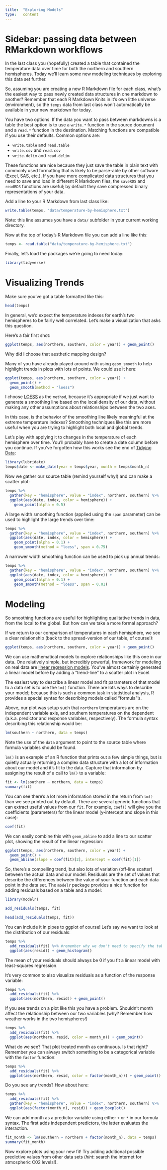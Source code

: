 ```yaml
---
title:  "Exploring Models"
type:   content
---
```


# Sidebar:  passing data between RMarkdown workflows

In the last class you (hopefully) created a table that contained the temperature data over time for both the northern and southern hemispheres.  Today we'll learn some new modeling techniques by exploring this data set further.

So, assuming you are creating a new R Markdown file for each class, what's the easiest way to pass newly created data structures in one markdown to another?  Remember that each R Markdown Knits in it's own little universe (environment), so the `temps` data from last class won't automatically be available in your new markdown for today.

You have two options.  If the data you want to pass between markdowns is a table the best option is to use a `write.*` function in the source document and a `read.*` function in the destination.  Matching functions are compatible if you use their defaults.  Common options are:

* `write.table` and `read.table`
* `write.csv` and `read.csv`
* `write.delim` and `read.delim`

These functions are nice because they just save the table in plain text with commonly used formatting that is likely to be parse-able by other software (Excel, SAS, etc.).  If you have more complicated data structures that you need to save and load in different R Markdown files, the `saveRDS` and `readRDS` functions are useful; by default they save compressed binary representations of your data. 

Add a line to your R Markdown from last class like:

```r
write.table(temps, "data/temperature-by-hemisphere.txt")
```

Note:  this line assumes you have a `data/` subfolder in your current working directory.

Now at the top of today's R Markdown file you can add a line like this:

```r
temps <- read.table("data/temperature-by-hemisphere.txt")
```

Finally, let's load the packages we're going to need today:

```r
library(tidyverse)
```

# Visualizing Trends

Make sure you've got a table formatted like this:

```r
head(temps)
```

In general, we'd expect the temperature indexes for earth's two hemispheres to be fairly well correlated.  Let's make a visualization that asks this question.  

Here's a fair first shot:

```r
ggplot(temps, aes(northern, southern, color = year)) + geom_point()
```

Why did I choose that aesthetic mapping design?

Many of you have already played around with using `geom_smooth` to help highlight trends in plots with lots of points.  We could use it here:

```r
ggplot(temps, aes(northern, southern, color = year)) + 
  geom_point() + 
  geom_smooth(method = "loess")
```

I choose [LOESS](https://en.wikipedia.org/wiki/Local_regression) as the `method`, because it's appropriate if we just want to generate a smoothing line based on the local density of our data, without making any other assumptions about relationships between the two axes.

In this case, is the behavior of the smoothing line likely meaningful at the extreme temperature indexes?  Smoothing techniques like this are more useful when you are trying to highlight both local and global trends.  

Let's play with applying it to changes in the temperature of each hemisphere over time.  You'll probably have to create a date column before you continue.  If you've forgotten how this works see the end of [Tidying Data](https://rna.wlu.edu/bio185/10-tidying-data.html):

```r
library(lubridate)
temps$date <- make_date(year = temps$year, month = temps$month_n)
```

Now we gather our source table (remind yourself why!) and can make a scatter plot:

```r
temps %>%
  gather(key = "hemisphere", value = "index", northern, southern) %>%
  ggplot(aes(date, index, color = hemisphere)) + 
    geom_point(alpha = 0.5)
```

A large width smoothing function (applied using the `span` parameter) can be used to highlight the large trends over time:

```r
temps %>%
  gather(key = "hemisphere", value = "index", northern, southern) %>%
  ggplot(aes(date, index, color = hemisphere)) + 
    geom_point(alpha = 0.1) + 
    geom_smooth(method = "loess", span = 0.75)
```

A narrower width smoothing function can be used to pick up annual trends:

```r
temps %>%
  gather(key = "hemisphere", value = "index", northern, southern) %>%
  ggplot(aes(date, index, color = hemisphere)) + 
    geom_point(alpha = 0.1) + 
    geom_smooth(method = "loess", span = 0.01)
```

# Modeling

So smoothing functions are useful for highlighting qualitative trends in data, from the local to the global.  But how can we take a more formal approach?

If we return to our comparison of temperatures in each hemisphere, we see a clear relationship (back to the spread-version of our table, of course!):

```r
ggplot(temps, aes(northern, southern, color = year)) + geom_point()
```

We can use mathematical models to explore relationships like this one in our data.  One relatively simple, but incredibly powerful, framework for modeling on real data are [linear regression models](https://en.wikipedia.org/wiki/Linear_model).  You've almost certainly generated a linear model before by adding a "trend-line" to a scatter plot in Excel.

The easiest way to describe a linear model and fit parameters of that model to a data set is to use the `lm()` function.  There are lots ways to describe your model; because this is such a common task in statistical analysis, R provides a special syntax for describing models called "formula"'s.  

Above, our plot was setup such that `northern` temperatures are on the independent variable axis, and southern temperatures on the dependent (a.k.a. predictor and response variables, respectively).  The formula syntax describing this relationship would be:

```r
lm(southern ~ northern, data = temps)
```

Note the use of the `data` argument to point to the source table where formula variables should be found.

`lm()` is an example of an R function that prints out a few simple things, but is quietly actually returning a complex data structure with a lot of information about our model and it's fit to the data.  Capture that information by assigning the result of a call to `lm()` to a variable:

```r
fit <- lm(southern ~ northern, data = temps)
summary(fit)
```

You can see there's a lot more information stored in the return from `lm()` than we see printed out by default.  There are several generic functions that can extract useful values from our `fit`.  For example, `coef()` will give you the coefficients (parameters) for the linear model (y-intercept and slope in this case):

```r
coef(fit)
```

We can easily combine this with `geom_abline` to add a line to our scatter plot, showing the result of the linear regression:

```r
ggplot(temps, aes(northern, southern, color = year)) + 
  geom_point() +
  geom_abline(slope = coef(fit)[2], intercept = coef(fit)[1])
```

So, there's a compelling trend, but also lots of variation (off-line scatter) between the actual data and our model.  Residuals are the set of values that describe the differences between the value of your function and each data point in the data set.  The `modelr` package provides a nice function for adding residuals based on a table and a model:

```r
library(modelr)
```

```r
add_residuals(temps, fit)
```

```r
head(add_residuals(temps, fit))
```

You can include it in pipes to ggplot of course!  Let's say we want to look at the distribution of our residuals:

```r
temps %>%
  add_residuals(fit) %>% #remember why we don't need to specify the table there!
  ggplot(aes(resid)) + geom_histogram()
```

The mean of your residuals should always be 0 if you fit a linear model with least-squares regression.

It's very common to also visualize residuals as a function of the response variable:

```r
temps %>%
  add_residuals(fit) %>% 
  ggplot(aes(northern, resid)) + geom_point()
```

If you see trends on a plot like this you have a problem.  Shouldn't month affect the relationship between our two variables (why?  Remember how weather works in the two hemispheres!)

```r
temps %>%
  add_residuals(fit) %>% 
  ggplot(aes(northern, resid, color = month_n)) + geom_point()
```

What do we see?  That plot treated month as continuous.  Is that right?  Remember you can always switch something to be a categorical variable with the `factor` function:

```r
temps %>%
  add_residuals(fit) %>% 
  ggplot(aes(northern, resid, color = factor(month_n))) + geom_point()
```

Do you see any trends?  How about here:

```r
temps %>%
  add_residuals(fit) %>% 
  gather(key = "hemisphere", value = "index", northern, southern) %>%
  ggplot(aes(factor(month_n), resid)) + geom_boxplot()
```

We can add month as a predictor variable using either `+` or `*` in our formula syntax.  The first adds independent predictors, the latter evaluates the interaction.

```r
fit_month <- lm(southern ~ northern + factor(month_n), data = temps)
summary(fit_month)
```

Now explore plots using your new fit!  Try adding additional possible predictive values from other data sets (*hint*: search the internet for atmospheric C02 levels!).

